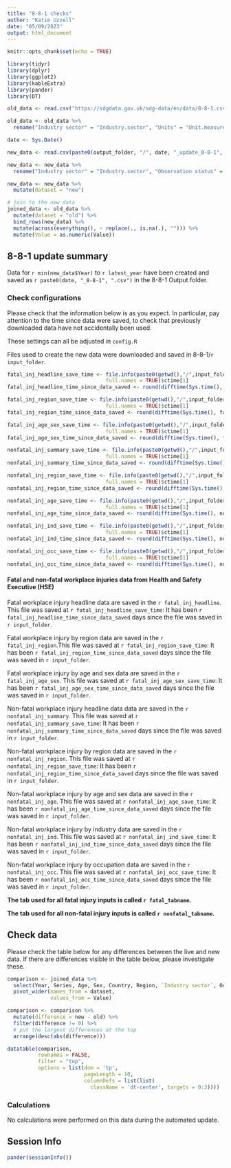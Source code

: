 ```yaml
---
title: "8-8-1 checks"
author: "Katie Uzzell"
date: "05/09/2023"
output: html_document
---
```


```r
knitr::opts_chunk$set(echo = TRUE)
```

```r
library(tidyr)
library(dplyr)
library(ggplot2)
library(kableExtra)
library(pander)
library(DT)
```

```r

old_data <- read.csv("https://sdgdata.gov.uk/sdg-data/en/data/8-8-1.csv")

old_data <- old_data %>% 
  rename("Industry sector" = "Industry.sector", "Units" = "Unit.measure", "Observation status" = "Observation.status", "Unit multiplier" = "Unit.multiplier") 

date <- Sys.Date()

new_data <- read.csv(paste0(output_folder, "/", date, "_update_8-8-1", ".csv"))

new_data <- new_data %>% 
  rename("Industry sector" = "Industry.sector", "Observation status" = "Observation.status", "Unit multiplier" = "Unit.multiplier") 

new_data <- new_data %>% 
  mutate(dataset = "new")

# join to the new data
joined_data <- old_data %>% 
  mutate(dataset = "old") %>% 
  bind_rows(new_data) %>% 
  mutate(across(everything(), ~ replace(., is.na(.), ""))) %>% 
  mutate(Value = as.numeric(Value))
```

## 8-8-1 update summary

Data for `r min(new_data$Year)` to `r latest_year` have been created and saved as `r paste0(date, "_8-8-1", ".csv")` in the 8-8-1 Output folder.  
    
### Check configurations
Please check that the information below is as you expect. In particular, pay attention to the time since data were saved, to check that previously downloaded data have not accidentally been used.
    
These settings can all be adjusted in `config.R`
    
Files used to create the new data were downloaded and saved in 
8-8-1/`r input_folder`.  

```r

fatal_inj_headline_save_time <- file.info(paste0(getwd(),"/",input_folder,"/", fatal_inj_headline), 
                                full.names = TRUE)$ctime[1]
fatal_inj_headline_time_since_data_saved <- round(difftime(Sys.time(), fatal_inj_headline_save_time, units = "days"), 2)

fatal_inj_region_save_time <- file.info(paste0(getwd(),"/",input_folder,"/", fatal_inj_region), 
                                full.names = TRUE)$ctime[1]
fatal_inj_region_time_since_data_saved <- round(difftime(Sys.time(), fatal_inj_region_save_time, units = "days"), 2)

fatal_inj_age_sex_save_time <- file.info(paste0(getwd(),"/",input_folder,"/", fatal_inj_age_sex), 
                                full.names = TRUE)$ctime[1]
fatal_inj_age_sex_time_since_data_saved <- round(difftime(Sys.time(), fatal_inj_age_sex_save_time, units = "days"), 2)

nonfatal_inj_summary_save_time <- file.info(paste0(getwd(),"/",input_folder,"/", nonfatal_inj_summary), 
                                full.names = TRUE)$ctime[1]
nonfatal_inj_summary_time_since_data_saved <- round(difftime(Sys.time(), nonfatal_inj_summary_save_time, units = "days"), 2)

nonfatal_inj_region_save_time <- file.info(paste0(getwd(),"/",input_folder,"/", nonfatal_inj_region), 
                                full.names = TRUE)$ctime[1]
nonfatal_inj_region_time_since_data_saved <- round(difftime(Sys.time(), nonfatal_inj_region_save_time, units = "days"), 2)

nonfatal_inj_age_save_time <- file.info(paste0(getwd(),"/",input_folder,"/", nonfatal_inj_age), 
                                full.names = TRUE)$ctime[1]
nonfatal_inj_age_time_since_data_saved <- round(difftime(Sys.time(), nonfatal_inj_age_save_time, units = "days"), 2)

nonfatal_inj_ind_save_time <- file.info(paste0(getwd(),"/",input_folder,"/", nonfatal_inj_ind), 
                                full.names = TRUE)$ctime[1]
nonfatal_inj_ind_time_since_data_saved <- round(difftime(Sys.time(), nonfatal_inj_ind_save_time, units = "days"), 2)

nonfatal_inj_occ_save_time <- file.info(paste0(getwd(),"/",input_folder,"/", nonfatal_inj_occ), 
                                full.names = TRUE)$ctime[1]
nonfatal_inj_occ_time_since_data_saved <- round(difftime(Sys.time(), nonfatal_inj_occ_save_time, units = "days"), 2)

```


#### **Fatal and non-fatal workplace injuries data from Health and Safety Executive (HSE)**

Fatal workplace injury headline data are saved in the `r fatal_inj_headline`. This file was saved at `r fatal_inj_headline_save_time`: It has been 
`r fatal_inj_headline_time_since_data_saved` days since the file was saved in `r input_folder`. 
 
Fatal workplace injury by region data are saved in the `r fatal_inj_region`.This file was saved at `r fatal_inj_region_save_time`: It has been 
`r fatal_inj_region_time_since_data_saved` days since the file was saved in `r input_folder`. 

Fatal workplace injury by age and sex data are saved in the `r fatal_inj_age_sex`. This file was saved at `r fatal_inj_age_sex_save_time`: It has been 
`r fatal_inj_age_sex_time_since_data_saved` days since the file was saved in `r input_folder`. 

Non-fatal workplace injury headline data data are saved in the `r nonfatal_inj_summary`. This file was saved at `r nonfatal_inj_summary_save_time`: It has been 
`r nonfatal_inj_summary_time_since_data_saved` days since the file was saved in `r input_folder`. 

Non-fatal workplace injury by region data are saved in the `r nonfatal_inj_region`. This file was saved at `r nonfatal_inj_region_save_time`: It has been 
`r nonfatal_inj_region_time_since_data_saved` days since the file was saved in `r input_folder`. 

Non-fatal workplace injury by age and sex data are saved in the `r nonfatal_inj_age`. This file was saved at `r nonfatal_inj_age_save_time`: It has been 
`r nonfatal_inj_age_time_since_data_saved` days since the file was saved in `r input_folder`. 

Non-fatal workplace injury by industry data are saved in the `r nonfatal_inj_ind`. This file was saved at `r nonfatal_inj_ind_save_time`: It has been 
`r nonfatal_inj_ind_time_since_data_saved` days since the file was saved in `r input_folder`. 

Non-fatal workplace injury by occupation data are saved in the `r nonfatal_inj_occ`. This file was saved at `r nonfatal_inj_occ_save_time`: It has been 
`r nonfatal_inj_occ_time_since_data_saved` days since the file was saved in `r input_folder`. 


**The tab used for all fatal injury inputs is called `r fatal_tabname`.**

**The tab used for all non-fatal injury inputs is called `r nonfatal_tabname`.**

## **Check data**

Please check the table below for any differences between the live and new data. If there are differences visible in the table below, please investigate these.

```r

comparison <- joined_data %>% 
  select(Year, Series, Age, Sex, Country, Region, `Industry sector`, Occupation, Value, dataset) %>%
  pivot_wider(names_from = dataset,
              values_from = Value)

comparison <- comparison %>% 
  mutate(difference = new - old) %>% 
  filter(difference != 0) %>% 
  # put the largest differences at the top
  arrange(desc(abs(difference)))

```


```r
datatable(comparison, 
          rownames = FALSE, 
          filter = "top",
          options = list(dom = 'tp', 
                         pageLength = 10,
                         columnDefs = list(list(
                           className = 'dt-center', targets = 0:3))))
```

### Calculations

No calculations were performed on this data during the automated update. 

## Session Info
```r
pander(sessionInfo())
```

